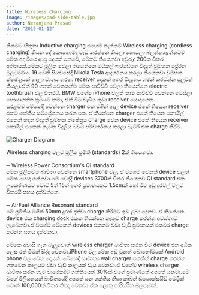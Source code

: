 ```yaml
---
title: Wireless Charging
image: /images/pad-side-table.jpg
author: Neranjana Prasad
date: "2019-01-12"
---
```


නිකමට හිතුනා Inductive charging එහෙම නැත්තම් Wireless charging (cordless charging) කියන දේ කොහොමද වැඩ කරන්නෙ කියලා හොයලා බලන්න.ඇත්තටම මේක අද ඊයෙ ආපු දෙයක් නෙවේ, මේකට තියෙනවා අවුරුදු 200ක විතර අතීතයක්.මේකට මූලික වෙලා තියෙන්නෙ මයිකල් ෆැරඩේගෙ විද්‍යුත් චුම්භක ප්‍රේරන මූලධර්මය. 19 වෙනි සියවසේදී Nikola Tesla ආදර්ශනය කරලා තියෙනවා චුම්භක ක්ෂේත්‍රයක් හදලා වාතය හරහා receiver දෙකක් අතර විද්‍යුතය ගමන් කරවන්න පුලුවන් කියලා.ඒත් 90 ගනන් වෙනකන්ම මේක පාවිච්චි වෙලා තියෙන්නෙ electric toothbrush වල විතරයි. BMW වගේම iPhone වලත් තාම පාවිච්චි වෙන්නෙ ටෙස්ලා හොයාගත්ත ක්‍රමයම තමා, ඒත් ඊට වැඩිය කුඩා receiver යොදාගෙන.<br>සරළවම මේකෙදි වෙන්නෙ charger එක මගින් අදාල device එකේ තියෙන receiver එකට ශක්තිය සම්ප්‍රේශනය කරන එක. ඒ කියන්නෙ charger එකේ තියෙන කොයිල් එකෙන් හදන විද්‍යුත් චුම්භක ක්ෂේත්‍රය charge වෙන device එකේ තියෙන receiver කොයිල් එකෙන් නැවත විදුලිය බවට පරිවර්තනය කරලා බැට්රි එක charge කිරීම.
<br/><br/>
![Charger Diagram](https://www.epectec.com/images/diagram-depicting-how-wireless-charging-works.jpg)
<br/><br/>
Wireless charging වලට මූලික ප්‍රමිති (standards) 2ක් තියෙනවා.
<br/><br/>
─ Wireless Power Consortium's Qi standard
<br/>
මේක මූලිකවම බාවිතා වෙන්නෙ smartphone වල, ඒ වගෙම වෙනත් device වලත් මේක යොදා ගන්නවා.මේ වෙද්දි devices 3700ක් විතර තියෙනව.Qi standard එක උපකරණයට වොට් 5ත් 15ත් අතර ප්‍රමානයකට 1.5cmක් හෝ ඊට අඩු දුරවල් වලට විතරයි සහය දක්වන්නෙ.
<br/><br/>
─ AirFuel Alliance Resonant standard
<br/>
මේ ප්‍රමිතිය මගින් 50mm දුරක් දක්වා charge කිරීමට ඉඩ ලබා දෙනව. ඒ කියන්නෙ device එක charging dock එකක තියන්නෙ නැතුව charge කරන්න අවස්තාව ලැබෙනවා.ඒ වගේම මේකෙන් devices එකකට වඩා වැඩි ප්‍රමානයක් එකවර charge කරන්න සහය දක්වනවා.
<br/><br/>
මේකෙ අවාසි ගැන බැලුවොත් wireless charger බාවිතා කරන විට device එක අධික ලෙස රත් වීමක් සිද්ද වෙනවා.iPhone වල මේක අඩු වුනත් බොහෝමයක් Android phone වල වෙන දෙයක්. මේකෙදි සාමාන්‍ය wall charger එකකින් charge කරන්න ගතවෙන කාලයට වඩා වැඩි කාලයක් වැය වෙනවා.ඒ වගේම wireless charger බාවිතා කරන හැම වාරෙකදිම ශක්තියෙන් 30%ක් වගේ ප්‍රමාණයක් අපතේ යනවා.මේ වගේ මිලියනයක් බාවිතයේදි අපතේ යන ශක්තිය නිසා කාබන් ඩයොක්සයිඩ් මෙට්‍රික් ටොන් 100,000ක් විතර නිපද වෙනවා ඒක ලොකු පාරිසරික බලපෑමක්.
